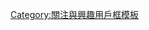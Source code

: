 {{Userbox-r
  |border-c = #000000
  |border-s = 1
  |id-c     = #1E90FF
  |id-s     = 11
  |id-fc    = #00BFFF
  |info-c   = #00BFFF
  |info-s   = 10
  |info-fc  = #000000
  |id       = {{lang|ja|時雨沢<br>恵一}}
  |info     = 這個用戶喜歡'''[[時雨澤惠一]]'''。
}}
<includeonly>[[Category:喜歡時雨澤惠一的維基人|{{PAGENAME}}]]</includeonly>
<noinclude>[[Category:關注與興趣用戶框模板]]</noinclude>